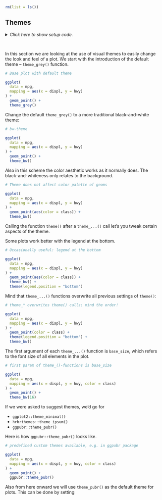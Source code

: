 ```r
rm(list = ls())
```


## Themes

<details><summary>*Click here to show setup code.*</summary>
```r
### Themes

```
```r
library(tidyverse)
```
</details>

<br>

In this section we are looking at the use of visual themes to easily change the look and feel of a plot.
We start with the introduction of the default theme -- `theme_grey()` function.

```r
# Base plot with default theme
```
```r
ggplot(
  data = mpg,
  mapping = aes(x = displ, y = hwy)
) +
  geom_point() +
  theme_grey()
```

Change the default `theme_grey()` to a more traditional black-and-white theme:

```r
# bw-theme
```
```r
ggplot(
  data = mpg,
  mapping = aes(x = displ, y = hwy)
) +
  geom_point() +
  theme_bw()
```

Also in this scheme the color aesthetic works as it normally does.
The black-and-whiteness only relates to the background.

```r
# Theme does not affect color palette of geoms
```
```r
ggplot(
  data = mpg,
  mapping = aes(x = displ, y = hwy)
) +
  geom_point(aes(color = class)) +
  theme_bw()
```

Calling the function `theme()` after a `theme_...()` call let's you tweak certain aspects of the theme.

Some plots work better with the legend at the bottom.

```r
# Occasionally useful: legend at the bottom
```
```r
ggplot(
  data = mpg,
  mapping = aes(x = displ, y = hwy)
) +
  geom_point(aes(color = class)) +
  theme_bw() +
  theme(legend.position = "bottom")
```

Mind that `theme_...()` functions overwrite all previous settings of `theme()`:

```r
# theme_* overwrites theme() calls: mind the order!
```
```r
ggplot(
  data = mpg,
  mapping = aes(x = displ, y = hwy)
) +
  geom_point(color = class) +
  theme(legend.position = "bottom") +
  theme_bw()
```

The first argument of each `theme_...()` function is `base_size`, which refers to the font size of all elements in the plot.

```r
# first param of theme_()-functions is base_size
```
```r
ggplot(
  data = mpg,
  mapping = aes(x = displ, y = hwy, color = class)
) +
  geom_point() +
  theme_bw(16)
```

If we were asked to suggest themes, we'd go for 

- `ggplot2::theme_minimal()` 
- `hrbrthemes::theme_ipsum()`
- `ggpubr::theme_pubr()`

Here is how `ggpubr::theme_pubr()` looks like.

```r
# predefined custom themes available, e.g. in ggpubr package
```
```r
ggplot(
  data = mpg,
  mapping = aes(x = displ, y = hwy, color = class)
) +
  geom_point() +
  ggpubr::theme_pubr()
```

Also from here onward we will use `theme_pubr()` as the default theme for plots.
This can be done by setting 
